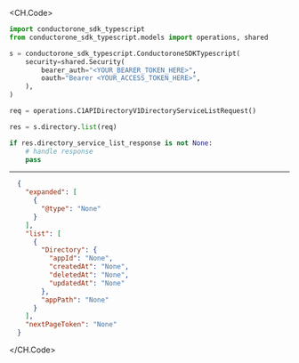 
<CH.Code>
```python List.py
import conductorone_sdk_typescript
from conductorone_sdk_typescript.models import operations, shared

s = conductorone_sdk_typescript.ConductoroneSDKTypescript(
    security=shared.Security(
        bearer_auth="<YOUR_BEARER_TOKEN_HERE>",
        oauth="Bearer <YOUR_ACCESS_TOKEN_HERE>",
    ),
)

req = operations.C1APIDirectoryV1DirectoryServiceListRequest()

res = s.directory.list(req)

if res.directory_service_list_response is not None:
    # handle response
    pass
```
---

```json Example Response
  {
    "expanded": [
      {
        "@type": "None"
      }
    ],
    "list": [
      {
        "Directory": {
          "appId": "None",
          "createdAt": "None",
          "deletedAt": "None",
          "updatedAt": "None"
        },
        "appPath": "None"
      }
    ],
    "nextPageToken": "None"
  }
```
</CH.Code>
